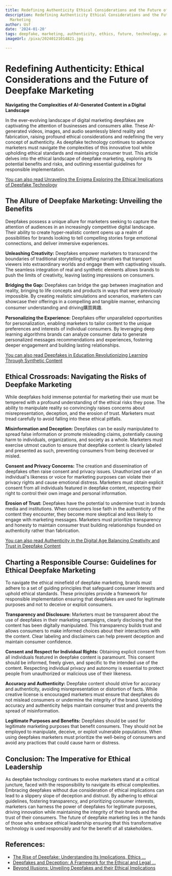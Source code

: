 ```yaml
---
title: Redefining Authenticity Ethical Considerations and the Future of Deepfake Marketing
description: Redefining Authenticity Ethical Considerations and the Future of Deepfake
  Marketing
author: Usf
date: '2024-01-20'
tags: deepfake, marketing, authenticity, ethics, future, technology, artificial intelligence
imageUrl: /pixa/20240121014821.jpg

---
```

# Redefining Authenticity: Ethical Considerations and the Future of Deepfake  Marketing

**Navigating the Complexities of AI-Generated Content in a Digital Landscape**

In the ever-evolving landscape of digital marketing deepfakes are captivating the attention  of  businesses and consumers alike. These AI-generated  videos, images,  and audio  seamlessly blend reality and fabrication, raising  profound ethical considerations and redefining the very concept of authenticity. As deepfake technology continues to advance marketers must navigate  the complexities of this innovative tool while upholding ethical standards and maintaining  consumer trust. This article delves into the ethical landscape of deepfake marketing, exploring its potential  benefits and risks,  and outlining essential guidelines for  responsible implementation.

[You can also read Unraveling the Enigma Exploring the Ethical Implications of Deepfake Technology](Unraveling%20the%20Enigma%20Exploring%20the%20Ethical%20Implications%20of%20Deepfake%20Technology)


## The  Allure of Deepfake Marketing:  Unveiling the Benefits

Deepfakes possess a unique allure for marketers seeking to capture the attention of audiences  in an increasingly competitive  digital landscape.  Their ability to create hyper-realistic content opens up a realm of possibilities for brands looking  to tell compelling stories  forge emotional connections, and deliver immersive experiences.

**Unleashing Creativity:** Deepfakes empower marketers to transcend the boundaries of traditional storytelling crafting narratives that  transport viewers into extraordinary worlds and engage them  with captivating visuals. The seamless integration of real and synthetic elements allows brands to push the limits of creativity, leaving  lasting impressions on consumers.

**Bridging the Gap:** Deepfakes can bridge the gap between imagination and reality, bringing to life  concepts and products in ways that were previously impossible. By creating realistic  simulations and scenarios, marketers can showcase their offerings in a compelling and tangible manner, enhancing consumer understanding and driving購買興趣.

**Personalizing the Experience:** Deepfakes  offer unparalleled opportunities for personalization, enabling marketers to tailor content to the unique preferences and interests of individual consumers. By leveraging deep learning algorithms brands can analyze consumer data to  generate personalized messages recommendations and experiences, fostering deeper engagement and building lasting relationships.

[You can also read Deepfakes in Education Revolutionizing Learning Through Synthetic Content](Deepfakes%20in%20Education%20Revolutionizing%20Learning%20Through%20Synthetic%20Content)


## Ethical Crossroads: Navigating  the Risks of Deepfake Marketing

While deepfakes hold  immense potential for marketing their  use must be tempered with a profound understanding of the ethical risks they pose. The ability to manipulate reality so convincingly raises concerns about  misrepresentation, deception, and  the erosion of trust. Marketers must tread carefully to avoid falling into  these ethical pitfalls.

**Misinformation and Deception:** Deepfakes can be easily  manipulated to spread false information  or  promote misleading claims, potentially causing harm to individuals, organizations, and society as a whole. Marketers must exercise utmost caution to ensure that deepfake content is clearly labeled and presented as such, preventing consumers from being  deceived or misled.

**Consent and Privacy Concerns:** The creation and dissemination of deepfakes often raise consent and privacy issues. Unauthorized use of an individual's likeness  or voice for marketing purposes can  violate their privacy rights and cause emotional distress. Marketers must obtain explicit consent from all individuals featured in deepfake content, respecting their right to control their own image and  personal information.

**Erosion of Trust:** Deepfakes  have the potential to  undermine trust in brands media and institutions.  When  consumers lose faith in  the authenticity  of the content they encounter, they become more skeptical and less likely to engage with marketing messages. Marketers must prioritize transparency and honesty to maintain consumer trust building relationships founded on  authenticity  rather than fabrication.

[You can also read  Authenticity in the  Digital Age Balancing Creativity  and Trust in Deepfake Content](Authenticity%20in%20the%20Digital%20Age%20Balancing%20Creativity%20and%20Trust%20in%20Deepfake%20Content)


##  Charting a Responsible  Course: Guidelines for Ethical Deepfake Marketing

To navigate the ethical minefield of deepfake marketing, brands must adhere to a set of  guiding principles that  safeguard consumer interests and uphold ethical standards.  These principles provide a framework for responsible implementation ensuring that deepfakes  are used for legitimate purposes and not to deceive or  exploit consumers.

**Transparency and Disclosure:** Marketers must be transparent  about the use of deepfakes in their marketing campaigns, clearly disclosing that the content has been digitally manipulated. This transparency builds trust and allows  consumers to make informed choices about  their interactions with the  content. Clear  labeling and disclaimers can help prevent deception and maintain consumer confidence.

**Consent and Respect for Individual Rights:** Obtaining explicit consent  from  all individuals featured in deepfake content is paramount. This consent should be informed, freely given,  and specific to the intended use of the content.  Respecting individual  privacy and autonomy is essential to protect people from unauthorized or malicious use of their likeness.

**Accuracy and  Authenticity:** Deepfake  content should strive for accuracy and authenticity, avoiding misrepresentation or distortion of facts. While creative license  is  encouraged marketers must ensure that deepfakes do not mislead consumers  or undermine the  integrity of the brand. Upholding  accuracy and authenticity helps maintain consumer trust and prevents the spread of misinformation.

**Legitimate Purposes and Benefits:** Deepfakes  should be used for legitimate marketing  purposes  that benefit consumers. They should not be employed to manipulate, deceive, or exploit vulnerable  populations. When using deepfakes marketers must prioritize  the well-being of  consumers and avoid any practices that could cause  harm or  distress.

##  Conclusion: The Imperative for Ethical Leadership

As deepfake technology continues to evolve marketers stand at a  critical juncture, faced with the responsibility to navigate its ethical complexities. Embracing deepfakes without due consideration of ethical implications can lead  to a slippery slope of deception and distrust. By adhering to ethical guidelines,  fostering transparency, and prioritizing consumer interests, marketers can harness the power of deepfakes for legitimate purposes, driving innovation  while  maintaining the integrity of their  brands  and the trust of their consumers. The future of deepfake marketing  lies in  the hands of those who embrace ethical leadership ensuring that this transformative technology is used responsibly and for the benefit of all stakeholders.

## References:
- [The Rise of Deepfake: Understanding Its Implications, Ethics ...](https://www.linkedin.com/pulse/rise-deepfake-understanding-its-implications-ethics-mitigation-7cjec)
- [Deepfakes and Deception: A Framework for the Ethical and Legal ...](https://mwi.westpoint.edu/deepfakes-and-deception-a-framework-for-the-ethical-and-legal-use-of-machine-manipulated-media/)
- [Beyond Illusions: Unveiling Deepfakes and their Ethical Implications](https://www.linkedin.com/pulse/beyond-illusions-unveiling-deepfakes-ethical-implications-wazoku)

